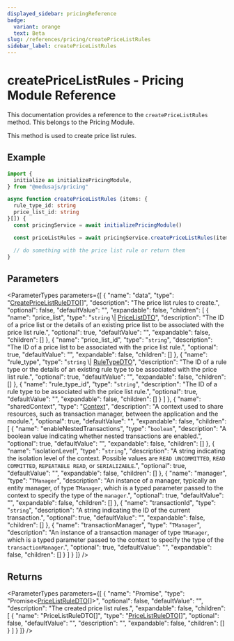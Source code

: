 ```yaml
---
displayed_sidebar: pricingReference
badge:
  variant: orange
  text: Beta
slug: /references/pricing/createPriceListRules
sidebar_label: createPriceListRules
---
```



# createPriceListRules - Pricing Module Reference

This documentation provides a reference to the `createPriceListRules` method. This belongs to the Pricing Module.

This method is used to create price list rules.

## Example

```ts
import {
  initialize as initializePricingModule,
} from "@medusajs/pricing"

async function createPriceListRules (items: {
  rule_type_id: string
  price_list_id: string
}[]) {
  const pricingService = await initializePricingModule()

  const priceListRules = await pricingService.createPriceListRules(items)

  // do something with the price list rule or return them
}
```

## Parameters

<ParameterTypes parameters={[
  {
    "name": "data",
    "type": "[CreatePriceListRuleDTO](../../pricing/interfaces/pricing.CreatePriceListRuleDTO.mdx)[]",
    "description": "The price list rules to create.",
    "optional": false,
    "defaultValue": "",
    "expandable": false,
    "children": [
      {
        "name": "price_list",
        "type": "`string` \\| [PriceListDTO](../../pricing/interfaces/pricing.PriceListDTO.mdx)",
        "description": "The ID of a price list or the details of an existing price list to be associated with the price list rule.",
        "optional": true,
        "defaultValue": "",
        "expandable": false,
        "children": []
      },
      {
        "name": "price_list_id",
        "type": "`string`",
        "description": "The ID of a price list to be associated with the price list rule.",
        "optional": true,
        "defaultValue": "",
        "expandable": false,
        "children": []
      },
      {
        "name": "rule_type",
        "type": "`string` \\| [RuleTypeDTO](../../pricing/interfaces/pricing.RuleTypeDTO.mdx)",
        "description": "The ID of a rule type or the details of an existing rule type to be associated with the price list rule.",
        "optional": true,
        "defaultValue": "",
        "expandable": false,
        "children": []
      },
      {
        "name": "rule_type_id",
        "type": "`string`",
        "description": "The ID of a rule type to be associated with the price list rule.",
        "optional": true,
        "defaultValue": "",
        "expandable": false,
        "children": []
      }
    ]
  },
  {
    "name": "sharedContext",
    "type": "[Context](../../pricing/interfaces/pricing.Context.mdx)",
    "description": "A context used to share resources, such as transaction manager, between the application and the module.",
    "optional": true,
    "defaultValue": "",
    "expandable": false,
    "children": [
      {
        "name": "enableNestedTransactions",
        "type": "`boolean`",
        "description": "A boolean value indicating whether nested transactions are enabled.",
        "optional": true,
        "defaultValue": "",
        "expandable": false,
        "children": []
      },
      {
        "name": "isolationLevel",
        "type": "`string`",
        "description": "A string indicating the isolation level of the context. Possible values are `READ UNCOMMITTED`, `READ COMMITTED`, `REPEATABLE READ`, or `SERIALIZABLE`.",
        "optional": true,
        "defaultValue": "",
        "expandable": false,
        "children": []
      },
      {
        "name": "manager",
        "type": "`TManager`",
        "description": "An instance of a manager, typically an entity manager, of type `TManager`, which is a typed parameter passed to the context to specify the type of the `manager`.",
        "optional": true,
        "defaultValue": "",
        "expandable": false,
        "children": []
      },
      {
        "name": "transactionId",
        "type": "`string`",
        "description": "A string indicating the ID of the current transaction.",
        "optional": true,
        "defaultValue": "",
        "expandable": false,
        "children": []
      },
      {
        "name": "transactionManager",
        "type": "`TManager`",
        "description": "An instance of a transaction manager of type `TManager`, which is a typed parameter passed to the context to specify the type of the `transactionManager`.",
        "optional": true,
        "defaultValue": "",
        "expandable": false,
        "children": []
      }
    ]
  }
]} />

## Returns

<ParameterTypes parameters={[
  {
    "name": "Promise",
    "type": "Promise&#60;[PriceListRuleDTO](../../pricing/interfaces/pricing.PriceListRuleDTO.mdx)[]&#62;",
    "optional": false,
    "defaultValue": "",
    "description": "The created price list rules.",
    "expandable": false,
    "children": [
      {
        "name": "PriceListRuleDTO[]",
        "type": "[PriceListRuleDTO](../../pricing/interfaces/pricing.PriceListRuleDTO.mdx)[]",
        "optional": false,
        "defaultValue": "",
        "description": "",
        "expandable": false,
        "children": []
      }
    ]
  }
]} />
